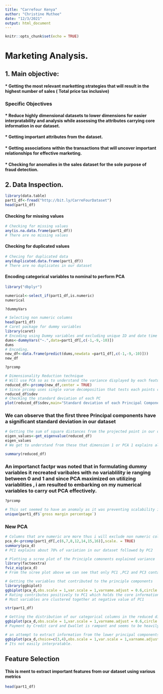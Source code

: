 ```yaml
---
title: "Carrefour Kenya"
author: "Christine Muthee"
date: "12/3/2021"
output: html_document
---
```


```r
knitr::opts_chunk$set(echo = TRUE)
```

# Marketing Analysis.

## 1. Main objective: 
#### * Getting the most relevant marketting strategies that will result in the highest number of sales ( Total price tax inclusive)
### Specific Objectives
#### * Reduce highly dimensional datasets to lower dimensions for easier interpratability and analysis while assessing the attributes carrying core information in our dataset.
#### * Getting important attributes from the dataset.
#### * Getting associations within the transactions that will uncover important relationships for effective marketing.
#### * Checking for anomalies in the sales dataset for the sole purpose of fraud detection.

## 2. Data Inspection.
```r
library(data.table)
part1_df<-fread("http://bit.ly/CarreFourDataset")
head(part1_df)
```
#### Checking for missing values 

```r
# Checking for missing values
any(is.na.data.frame(part1_df))
# There are no missing values
```
#### Checking for duplicated values

```r
# Checing for duplicated data
any(duplicated.data.frame(part1_df))
# There are no duplicates in our dataset
```
#### Encoding categorical variables to nominal to perform PCA
```r
library("dbplyr")

numerical<-select_if(part1_df,is.numeric)
numerical
```

```r
?dummyVars
```

```r
# Selecting non numeric columns
head(part1_df)
# Caret package for dummy variables
library(caret)
# Encoding using Dummy variables and excluding unique ID and date time data
dums<-dummyVars("~.",data=part1_df[,c(-1,-9,-10)])
dums
# Encoding.
new_df<-data.frame(predict(dums,newdata =part1_df[,c(-1,-9,-10)]))
new_df
```
```r
?prcomp
```

```r
# Dimensionality Reduction technique
# Will use PCA so as to understand the variance displayed by each feature
reduced_df<-prcomp(new_df,center = TRUE)
# Since prcomp uses single varue decomposition that tests each points covariance and correlarion to each other.
reduced_df$sdev
# Checking the standard deviation of each PC
plot(reduced_df$sdev,main="Standard deviation of each Principal Component",ylab = "Standard Deviation",xlab = "Princial Components",type = "bar",col="blue")
```
### We can observe that the first three Principal components have a significant standard deviation in our dataset

```r
# Getting the sum of square distances from the projected point in our data
eigen_values<-get_eigenvalue(reduced_df)
eigen_values
# We get to understand from these that dimension 1 or PCA 1 explains almost 99 % of all the variance in my dataset
```
```r
summary(reduced_df)
```
### An importanct factpr was noted that in formulating dummy variables it recreated varibales with no variablility ie ranging between 0 and 1 and since PCA maximized on utilizing variablities , i am resulted to embarking on my numerical variables to carry out PCA effectively.

```r
?prcomp
```

```r
# This set seemed to have an anomaly as it was preventing scalability in the pca function. there is no variablility in this column
unique(part1_df$`gross margin percentage`)
```
### New PCA 

```r
# Columns that are numeric are more thus i will exclude non numeric columns
pca_d<-prcomp(part1_df[,c(6,7,8,12,14,15,16)],scale. = TRUE)
summary(pca_d)
# PC1 explains about 70% of variation in our dataset followed by PC2
```

```r
# Plotting a scree plot of the Principle comonents explained variance
library(factoextra)
fviz_eig(pca_d)
# From the scree plot above we can see that only PC1 ,PC2 and PC3 contain core information about our set that we will concentrate on that
```
```r
# Getting the variables that contributed to the principle components
library(ggbiplot)
ggbiplot(pca_d,obs.scale = 1,var.scale = 1,varname.adjust = 0.6,circle = TRUE)
# Rating contributes positively to PC1 which holds the core information of our dataset 
# Most variables are clustered together at negative value of PC1
```
```r
str(part1_df)
```


```r
# Getting the distribution of our categorical columns in the reduced dimension 
ggbiplot(pca_d,obs.scale = 1,var.scale = 1,varname.adjust = 0.6,circle = TRUE,groups =part1_df$Payment)
# Payment by Credit card and Ewallet is rampant and seems to be heavily clustered across core information(one with the highest variation) in the dataset
```
```r
# an attempt to extract information from the lower principal components
ggbiplot(pca_d,choice=c(3,4),obs.scale = 1,var.scale = 1,varname.adjust = 0.6,circle = TRUE,groups =part1_df$Payment)
# Its not easily interpratable.
```
## Feature Selection
#### This is ment to extract important features from our dataset using various metrics
```r
head(part1_df)

```




















